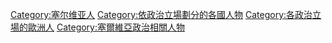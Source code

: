 [[Category:塞尔维亚人|Category:塞尔维亚人]]
[[Category:依政治立場劃分的各國人物|Category:依政治立場劃分的各國人物]]
[[Category:各政治立場的歐洲人|Category:各政治立場的歐洲人]]
[[Category:塞爾維亞政治相關人物|Category:塞爾維亞政治相關人物]]
